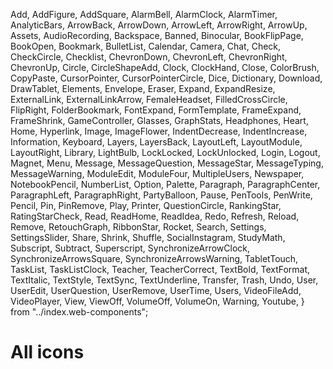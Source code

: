   Add, 
  AddFigure, 
  AddSquare, 
  AlarmBell, 
  AlarmClock, 
  AlarmTimer, 
  AnalyticBars, 
  ArrowBack, 
  ArrowDown, 
  ArrowLeft, 
  ArrowRight, 
  ArrowUp, 
  Assets, 
  AudioRecording, 
  Backspace, 
  Banned, 
  Binocular, 
  BookFlipPage, 
  BookOpen, 
  Bookmark, 
  BulletList, 
  Calendar, 
  Camera, 
  Chat, 
  Check, 
  CheckCircle, 
  Checklist, 
  ChevronDown, 
  ChevronLeft, 
  ChevronRight, 
  ChevronUp, 
  Circle, 
  CircleShapeAdd, 
  Clock, 
  ClockHand, 
  Close, 
  ColorBrush, 
  CopyPaste, 
  CursorPointer, 
  CursorPointerCircle, 
  Dice, 
  Dictionary, 
  Download, 
  DrawTablet, 
  Elements, 
  Envelope, 
  Eraser, 
  Expand, 
  ExpandResize, 
  ExternalLink, 
  ExternalLinkArrow, 
  FemaleHeadset, 
  FilledCrossCircle, 
  FlipRight, 
  FolderBookmark, 
  FontExpand, 
  FormTemplate, 
  FrameExpand, 
  FrameShrink, 
  GameController, 
  Glasses, 
  GraphStats, 
  Headphones, 
  Heart, 
  Home, 
  Hyperlink, 
  Image, 
  ImageFlower, 
  IndentDecrease, 
  IndentIncrease, 
  Information, 
  Keyboard, 
  Layers, 
  LayersBack, 
  LayoutLeft, 
  LayoutModule, 
  LayoutRight, 
  Library, 
  LightBulb, 
  LockLocked, 
  LockUnlocked, 
  Login, 
  Logout, 
  Magnet, 
  Menu, 
  Message, 
  MessageQuestion, 
  MessageStar, 
  MessageTyping, 
  MessageWarning, 
  ModuleEdit, 
  ModuleFour, 
  MultipleUsers, 
  Newspaper, 
  NotebookPencil, 
  NumberList, 
  Option, 
  Palette, 
  Paragraph, 
  ParagraphCenter, 
  ParagraphLeft, 
  ParagraphRight, 
  PartyBalloon, 
  Pause, 
  PenTools, 
  PenWrite, 
  Pencil, 
  Pin, 
  PinRemove, 
  Play, 
  Printer, 
  QuestionCircle, 
  RankingStar, 
  RatingStarCheck, 
  Read, 
  ReadHome, 
  ReadIdea, 
  Redo, 
  Refresh, 
  Reload, 
  Remove, 
  RetouchGraph, 
  RibbonStar, 
  Rocket, 
  Search, 
  Settings, 
  SettingsSlider, 
  Share, 
  Shrink, 
  Shuffle, 
  SocialInstagram, 
  StudyMath, 
  Subscript, 
  Subtract, 
  Superscript, 
  SynchronizeArrowClock, 
  SynchronizeArrowsSquare, 
  SynchronizeArrowsWarning, 
  TabletTouch, 
  TaskList, 
  TaskListClock, 
  Teacher, 
  TeacherCorrect, 
  TextBold, 
  TextFormat, 
  TextItalic, 
  TextStyle, 
  TextSync, 
  TextUnderline, 
  Transfer, 
  Trash, 
  Undo, 
  User, 
  UserEdit, 
  UserQuestion, 
  UserRemove, 
  UserTime, 
  Users, 
  VideoFileAdd, 
  VideoPlayer, 
  View, 
  ViewOff, 
  VolumeOff, 
  VolumeOn, 
  Warning, 
  Youtube, 
} from "../index.web-components";

<Meta title="Icon/All" />

# All icons

<IconGallery>
  <IconItem name="Add - <kobber-add />">
    <kobber-add class="kobber-theme-default" />
  </IconItem>
  <IconItem name="AddFigure - <kobber-add_figure />">
    <kobber-add_figure class="kobber-theme-default" />
  </IconItem>
  <IconItem name="AddSquare - <kobber-add_square />">
    <kobber-add_square class="kobber-theme-default" />
  </IconItem>
  <IconItem name="AlarmBell - <kobber-alarm_bell />">
    <kobber-alarm_bell class="kobber-theme-default" />
  </IconItem>
  <IconItem name="AlarmClock - <kobber-alarm_clock />">
    <kobber-alarm_clock class="kobber-theme-default" />
  </IconItem>
  <IconItem name="AlarmTimer - <kobber-alarm_timer />">
    <kobber-alarm_timer class="kobber-theme-default" />
  </IconItem>
  <IconItem name="AnalyticBars - <kobber-analytic_bars />">
    <kobber-analytic_bars class="kobber-theme-default" />
  </IconItem>
  <IconItem name="ArrowBack - <kobber-arrow_back />">
    <kobber-arrow_back class="kobber-theme-default" />
  </IconItem>
  <IconItem name="ArrowDown - <kobber-arrow_down />">
    <kobber-arrow_down class="kobber-theme-default" />
  </IconItem>
  <IconItem name="ArrowLeft - <kobber-arrow_left />">
    <kobber-arrow_left class="kobber-theme-default" />
  </IconItem>
  <IconItem name="ArrowRight - <kobber-arrow_right />">
    <kobber-arrow_right class="kobber-theme-default" />
  </IconItem>
  <IconItem name="ArrowUp - <kobber-arrow_up />">
    <kobber-arrow_up class="kobber-theme-default" />
  </IconItem>
  <IconItem name="Assets - <kobber-assets />">
    <kobber-assets class="kobber-theme-default" />
  </IconItem>
  <IconItem name="AudioRecording - <kobber-audio_recording />">
    <kobber-audio_recording class="kobber-theme-default" />
  </IconItem>
  <IconItem name="Backspace - <kobber-backspace />">
    <kobber-backspace class="kobber-theme-default" />
  </IconItem>
  <IconItem name="Banned - <kobber-banned />">
    <kobber-banned class="kobber-theme-default" />
  </IconItem>
  <IconItem name="Binocular - <kobber-binocular />">
    <kobber-binocular class="kobber-theme-default" />
  </IconItem>
  <IconItem name="BookFlipPage - <kobber-book_flip_page />">
    <kobber-book_flip_page class="kobber-theme-default" />
  </IconItem>
  <IconItem name="BookOpen - <kobber-book_open />">
    <kobber-book_open class="kobber-theme-default" />
  </IconItem>
  <IconItem name="Bookmark - <kobber-bookmark />">
    <kobber-bookmark class="kobber-theme-default" />
  </IconItem>
  <IconItem name="BulletList - <kobber-bullet_list />">
    <kobber-bullet_list class="kobber-theme-default" />
  </IconItem>
  <IconItem name="Calendar - <kobber-calendar />">
    <kobber-calendar class="kobber-theme-default" />
  </IconItem>
  <IconItem name="Camera - <kobber-camera />">
    <kobber-camera class="kobber-theme-default" />
  </IconItem>
  <IconItem name="Chat - <kobber-chat />">
    <kobber-chat class="kobber-theme-default" />
  </IconItem>
  <IconItem name="Check - <kobber-check />">
    <kobber-check class="kobber-theme-default" />
  </IconItem>
  <IconItem name="CheckCircle - <kobber-check_circle />">
    <kobber-check_circle class="kobber-theme-default" />
  </IconItem>
  <IconItem name="Checklist - <kobber-checklist />">
    <kobber-checklist class="kobber-theme-default" />
  </IconItem>
  <IconItem name="ChevronDown - <kobber-chevron_down />">
    <kobber-chevron_down class="kobber-theme-default" />
  </IconItem>
  <IconItem name="ChevronLeft - <kobber-chevron_left />">
    <kobber-chevron_left class="kobber-theme-default" />
  </IconItem>
  <IconItem name="ChevronRight - <kobber-chevron_right />">
    <kobber-chevron_right class="kobber-theme-default" />
  </IconItem>
  <IconItem name="ChevronUp - <kobber-chevron_up />">
    <kobber-chevron_up class="kobber-theme-default" />
  </IconItem>
  <IconItem name="Circle - <kobber-circle />">
    <kobber-circle class="kobber-theme-default" />
  </IconItem>
  <IconItem name="CircleShapeAdd - <kobber-circle_shape_add />">
    <kobber-circle_shape_add class="kobber-theme-default" />
  </IconItem>
  <IconItem name="Clock - <kobber-clock />">
    <kobber-clock class="kobber-theme-default" />
  </IconItem>
  <IconItem name="ClockHand - <kobber-clock_hand />">
    <kobber-clock_hand class="kobber-theme-default" />
  </IconItem>
  <IconItem name="Close - <kobber-close />">
    <kobber-close class="kobber-theme-default" />
  </IconItem>
  <IconItem name="ColorBrush - <kobber-color_brush />">
    <kobber-color_brush class="kobber-theme-default" />
  </IconItem>
  <IconItem name="CopyPaste - <kobber-copy_paste />">
    <kobber-copy_paste class="kobber-theme-default" />
  </IconItem>
  <IconItem name="CursorPointer - <kobber-cursor_pointer />">
    <kobber-cursor_pointer class="kobber-theme-default" />
  </IconItem>
  <IconItem name="CursorPointerCircle - <kobber-cursor_pointer_circle />">
    <kobber-cursor_pointer_circle class="kobber-theme-default" />
  </IconItem>
  <IconItem name="Dice - <kobber-dice />">
    <kobber-dice class="kobber-theme-default" />
  </IconItem>
  <IconItem name="Dictionary - <kobber-dictionary />">
    <kobber-dictionary class="kobber-theme-default" />
  </IconItem>
  <IconItem name="Download - <kobber-download />">
    <kobber-download class="kobber-theme-default" />
  </IconItem>
  <IconItem name="DrawTablet - <kobber-draw_tablet />">
    <kobber-draw_tablet class="kobber-theme-default" />
  </IconItem>
  <IconItem name="Elements - <kobber-elements />">
    <kobber-elements class="kobber-theme-default" />
  </IconItem>
  <IconItem name="Envelope - <kobber-envelope />">
    <kobber-envelope class="kobber-theme-default" />
  </IconItem>
  <IconItem name="Eraser - <kobber-eraser />">
    <kobber-eraser class="kobber-theme-default" />
  </IconItem>
  <IconItem name="Expand - <kobber-expand />">
    <kobber-expand class="kobber-theme-default" />
  </IconItem>
  <IconItem name="ExpandResize - <kobber-expand_resize />">
    <kobber-expand_resize class="kobber-theme-default" />
  </IconItem>
  <IconItem name="ExternalLink - <kobber-external_link />">
    <kobber-external_link class="kobber-theme-default" />
  </IconItem>
  <IconItem name="ExternalLinkArrow - <kobber-external_link_arrow />">
    <kobber-external_link_arrow class="kobber-theme-default" />
  </IconItem>
  <IconItem name="FemaleHeadset - <kobber-female_headset />">
    <kobber-female_headset class="kobber-theme-default" />
  </IconItem>
  <IconItem name="FilledCrossCircle - <kobber-filled_cross_circle />">
    <kobber-filled_cross_circle class="kobber-theme-default" />
  </IconItem>
  <IconItem name="FlipRight - <kobber-flip_right />">
    <kobber-flip_right class="kobber-theme-default" />
  </IconItem>
  <IconItem name="FolderBookmark - <kobber-folder_bookmark />">
    <kobber-folder_bookmark class="kobber-theme-default" />
  </IconItem>
  <IconItem name="FontExpand - <kobber-font_expand />">
    <kobber-font_expand class="kobber-theme-default" />
  </IconItem>
  <IconItem name="FormTemplate - <kobber-form_template />">
    <kobber-form_template class="kobber-theme-default" />
  </IconItem>
  <IconItem name="FrameExpand - <kobber-frame_expand />">
    <kobber-frame_expand class="kobber-theme-default" />
  </IconItem>
  <IconItem name="FrameShrink - <kobber-frame_shrink />">
    <kobber-frame_shrink class="kobber-theme-default" />
  </IconItem>
  <IconItem name="GameController - <kobber-game_controller />">
    <kobber-game_controller class="kobber-theme-default" />
  </IconItem>
  <IconItem name="Glasses - <kobber-glasses />">
    <kobber-glasses class="kobber-theme-default" />
  </IconItem>
  <IconItem name="GraphStats - <kobber-graph_stats />">
    <kobber-graph_stats class="kobber-theme-default" />
  </IconItem>
  <IconItem name="Headphones - <kobber-headphones />">
    <kobber-headphones class="kobber-theme-default" />
  </IconItem>
  <IconItem name="Heart - <kobber-heart />">
    <kobber-heart class="kobber-theme-default" />
  </IconItem>
  <IconItem name="Home - <kobber-home />">
    <kobber-home class="kobber-theme-default" />
  </IconItem>
  <IconItem name="Hyperlink - <kobber-hyperlink />">
    <kobber-hyperlink class="kobber-theme-default" />
  </IconItem>
  <IconItem name="Image - <kobber-image />">
    <kobber-image class="kobber-theme-default" />
  </IconItem>
  <IconItem name="ImageFlower - <kobber-image_flower />">
    <kobber-image_flower class="kobber-theme-default" />
  </IconItem>
  <IconItem name="IndentDecrease - <kobber-indent_decrease />">
    <kobber-indent_decrease class="kobber-theme-default" />
  </IconItem>
  <IconItem name="IndentIncrease - <kobber-indent_increase />">
    <kobber-indent_increase class="kobber-theme-default" />
  </IconItem>
  <IconItem name="Information - <kobber-information />">
    <kobber-information class="kobber-theme-default" />
  </IconItem>
  <IconItem name="Keyboard - <kobber-keyboard />">
    <kobber-keyboard class="kobber-theme-default" />
  </IconItem>
  <IconItem name="Layers - <kobber-layers />">
    <kobber-layers class="kobber-theme-default" />
  </IconItem>
  <IconItem name="LayersBack - <kobber-layers_back />">
    <kobber-layers_back class="kobber-theme-default" />
  </IconItem>
  <IconItem name="LayoutLeft - <kobber-layout_left />">
    <kobber-layout_left class="kobber-theme-default" />
  </IconItem>
  <IconItem name="LayoutModule - <kobber-layout_module />">
    <kobber-layout_module class="kobber-theme-default" />
  </IconItem>
  <IconItem name="LayoutRight - <kobber-layout_right />">
    <kobber-layout_right class="kobber-theme-default" />
  </IconItem>
  <IconItem name="Library - <kobber-library />">
    <kobber-library class="kobber-theme-default" />
  </IconItem>
  <IconItem name="LightBulb - <kobber-light_bulb />">
    <kobber-light_bulb class="kobber-theme-default" />
  </IconItem>
  <IconItem name="LockLocked - <kobber-lock_locked />">
    <kobber-lock_locked class="kobber-theme-default" />
  </IconItem>
  <IconItem name="LockUnlocked - <kobber-lock_unlocked />">
    <kobber-lock_unlocked class="kobber-theme-default" />
  </IconItem>
  <IconItem name="Login - <kobber-login />">
    <kobber-login class="kobber-theme-default" />
  </IconItem>
  <IconItem name="Logout - <kobber-logout />">
    <kobber-logout class="kobber-theme-default" />
  </IconItem>
  <IconItem name="Magnet - <kobber-magnet />">
    <kobber-magnet class="kobber-theme-default" />
  </IconItem>
  <IconItem name="Menu - <kobber-menu />">
    <kobber-menu class="kobber-theme-default" />
  </IconItem>
  <IconItem name="Message - <kobber-message />">
    <kobber-message class="kobber-theme-default" />
  </IconItem>
  <IconItem name="MessageQuestion - <kobber-message_question />">
    <kobber-message_question class="kobber-theme-default" />
  </IconItem>
  <IconItem name="MessageStar - <kobber-message_star />">
    <kobber-message_star class="kobber-theme-default" />
  </IconItem>
  <IconItem name="MessageTyping - <kobber-message_typing />">
    <kobber-message_typing class="kobber-theme-default" />
  </IconItem>
  <IconItem name="MessageWarning - <kobber-message_warning />">
    <kobber-message_warning class="kobber-theme-default" />
  </IconItem>
  <IconItem name="ModuleEdit - <kobber-module_edit />">
    <kobber-module_edit class="kobber-theme-default" />
  </IconItem>
  <IconItem name="ModuleFour - <kobber-module_four />">
    <kobber-module_four class="kobber-theme-default" />
  </IconItem>
  <IconItem name="MultipleUsers - <kobber-multiple_users />">
    <kobber-multiple_users class="kobber-theme-default" />
  </IconItem>
  <IconItem name="Newspaper - <kobber-newspaper />">
    <kobber-newspaper class="kobber-theme-default" />
  </IconItem>
  <IconItem name="NotebookPencil - <kobber-notebook_pencil />">
    <kobber-notebook_pencil class="kobber-theme-default" />
  </IconItem>
  <IconItem name="NumberList - <kobber-number_list />">
    <kobber-number_list class="kobber-theme-default" />
  </IconItem>
  <IconItem name="Option - <kobber-option />">
    <kobber-option class="kobber-theme-default" />
  </IconItem>
  <IconItem name="Palette - <kobber-palette />">
    <kobber-palette class="kobber-theme-default" />
  </IconItem>
  <IconItem name="Paragraph - <kobber-paragraph />">
    <kobber-paragraph class="kobber-theme-default" />
  </IconItem>
  <IconItem name="ParagraphCenter - <kobber-paragraph_center />">
    <kobber-paragraph_center class="kobber-theme-default" />
  </IconItem>
  <IconItem name="ParagraphLeft - <kobber-paragraph_left />">
    <kobber-paragraph_left class="kobber-theme-default" />
  </IconItem>
  <IconItem name="ParagraphRight - <kobber-paragraph_right />">
    <kobber-paragraph_right class="kobber-theme-default" />
  </IconItem>
  <IconItem name="PartyBalloon - <kobber-party_balloon />">
    <kobber-party_balloon class="kobber-theme-default" />
  </IconItem>
  <IconItem name="Pause - <kobber-pause />">
    <kobber-pause class="kobber-theme-default" />
  </IconItem>
  <IconItem name="PenTools - <kobber-pen_tools />">
    <kobber-pen_tools class="kobber-theme-default" />
  </IconItem>
  <IconItem name="PenWrite - <kobber-pen_write />">
    <kobber-pen_write class="kobber-theme-default" />
  </IconItem>
  <IconItem name="Pencil - <kobber-pencil />">
    <kobber-pencil class="kobber-theme-default" />
  </IconItem>
  <IconItem name="Pin - <kobber-pin />">
    <kobber-pin class="kobber-theme-default" />
  </IconItem>
  <IconItem name="PinRemove - <kobber-pin_remove />">
    <kobber-pin_remove class="kobber-theme-default" />
  </IconItem>
  <IconItem name="Play - <kobber-play />">
    <kobber-play class="kobber-theme-default" />
  </IconItem>
  <IconItem name="Printer - <kobber-printer />">
    <kobber-printer class="kobber-theme-default" />
  </IconItem>
  <IconItem name="QuestionCircle - <kobber-question_circle />">
    <kobber-question_circle class="kobber-theme-default" />
  </IconItem>
  <IconItem name="RankingStar - <kobber-ranking_star />">
    <kobber-ranking_star class="kobber-theme-default" />
  </IconItem>
  <IconItem name="RatingStarCheck - <kobber-rating_star_check />">
    <kobber-rating_star_check class="kobber-theme-default" />
  </IconItem>
  <IconItem name="Read - <kobber-read />">
    <kobber-read class="kobber-theme-default" />
  </IconItem>
  <IconItem name="ReadHome - <kobber-read_home />">
    <kobber-read_home class="kobber-theme-default" />
  </IconItem>
  <IconItem name="ReadIdea - <kobber-read_idea />">
    <kobber-read_idea class="kobber-theme-default" />
  </IconItem>
  <IconItem name="Redo - <kobber-redo />">
    <kobber-redo class="kobber-theme-default" />
  </IconItem>
  <IconItem name="Refresh - <kobber-refresh />">
    <kobber-refresh class="kobber-theme-default" />
  </IconItem>
  <IconItem name="Reload - <kobber-reload />">
    <kobber-reload class="kobber-theme-default" />
  </IconItem>
  <IconItem name="Remove - <kobber-remove />">
    <kobber-remove class="kobber-theme-default" />
  </IconItem>
  <IconItem name="RetouchGraph - <kobber-retouch_graph />">
    <kobber-retouch_graph class="kobber-theme-default" />
  </IconItem>
  <IconItem name="RibbonStar - <kobber-ribbon_star />">
    <kobber-ribbon_star class="kobber-theme-default" />
  </IconItem>
  <IconItem name="Rocket - <kobber-rocket />">
    <kobber-rocket class="kobber-theme-default" />
  </IconItem>
  <IconItem name="Search - <kobber-search />">
    <kobber-search class="kobber-theme-default" />
  </IconItem>
  <IconItem name="Settings - <kobber-settings />">
    <kobber-settings class="kobber-theme-default" />
  </IconItem>
  <IconItem name="SettingsSlider - <kobber-settings_slider />">
    <kobber-settings_slider class="kobber-theme-default" />
  </IconItem>
  <IconItem name="Share - <kobber-share />">
    <kobber-share class="kobber-theme-default" />
  </IconItem>
  <IconItem name="Shrink - <kobber-shrink />">
    <kobber-shrink class="kobber-theme-default" />
  </IconItem>
  <IconItem name="Shuffle - <kobber-shuffle />">
    <kobber-shuffle class="kobber-theme-default" />
  </IconItem>
  <IconItem name="SocialInstagram - <kobber-social_instagram />">
    <kobber-social_instagram class="kobber-theme-default" />
  </IconItem>
  <IconItem name="StudyMath - <kobber-study_math />">
    <kobber-study_math class="kobber-theme-default" />
  </IconItem>
  <IconItem name="Subscript - <kobber-subscript />">
    <kobber-subscript class="kobber-theme-default" />
  </IconItem>
  <IconItem name="Subtract - <kobber-subtract />">
    <kobber-subtract class="kobber-theme-default" />
  </IconItem>
  <IconItem name="Superscript - <kobber-superscript />">
    <kobber-superscript class="kobber-theme-default" />
  </IconItem>
  <IconItem name="SynchronizeArrowClock - <kobber-synchronize_arrow_clock />">
    <kobber-synchronize_arrow_clock class="kobber-theme-default" />
  </IconItem>
  <IconItem name="SynchronizeArrowsSquare - <kobber-synchronize_arrows_square />">
    <kobber-synchronize_arrows_square class="kobber-theme-default" />
  </IconItem>
  <IconItem name="SynchronizeArrowsWarning - <kobber-synchronize_arrows_warning />">
    <kobber-synchronize_arrows_warning class="kobber-theme-default" />
  </IconItem>
  <IconItem name="TabletTouch - <kobber-tablet_touch />">
    <kobber-tablet_touch class="kobber-theme-default" />
  </IconItem>
  <IconItem name="TaskList - <kobber-task_list />">
    <kobber-task_list class="kobber-theme-default" />
  </IconItem>
  <IconItem name="TaskListClock - <kobber-task_list_clock />">
    <kobber-task_list_clock class="kobber-theme-default" />
  </IconItem>
  <IconItem name="Teacher - <kobber-teacher />">
    <kobber-teacher class="kobber-theme-default" />
  </IconItem>
  <IconItem name="TeacherCorrect - <kobber-teacher_correct />">
    <kobber-teacher_correct class="kobber-theme-default" />
  </IconItem>
  <IconItem name="TextBold - <kobber-text_bold />">
    <kobber-text_bold class="kobber-theme-default" />
  </IconItem>
  <IconItem name="TextFormat - <kobber-text_format />">
    <kobber-text_format class="kobber-theme-default" />
  </IconItem>
  <IconItem name="TextItalic - <kobber-text_italic />">
    <kobber-text_italic class="kobber-theme-default" />
  </IconItem>
  <IconItem name="TextStyle - <kobber-text_style />">
    <kobber-text_style class="kobber-theme-default" />
  </IconItem>
  <IconItem name="TextSync - <kobber-text_sync />">
    <kobber-text_sync class="kobber-theme-default" />
  </IconItem>
  <IconItem name="TextUnderline - <kobber-text_underline />">
    <kobber-text_underline class="kobber-theme-default" />
  </IconItem>
  <IconItem name="Transfer - <kobber-transfer />">
    <kobber-transfer class="kobber-theme-default" />
  </IconItem>
  <IconItem name="Trash - <kobber-trash />">
    <kobber-trash class="kobber-theme-default" />
  </IconItem>
  <IconItem name="Undo - <kobber-undo />">
    <kobber-undo class="kobber-theme-default" />
  </IconItem>
  <IconItem name="User - <kobber-user />">
    <kobber-user class="kobber-theme-default" />
  </IconItem>
  <IconItem name="UserEdit - <kobber-user_edit />">
    <kobber-user_edit class="kobber-theme-default" />
  </IconItem>
  <IconItem name="UserQuestion - <kobber-user_question />">
    <kobber-user_question class="kobber-theme-default" />
  </IconItem>
  <IconItem name="UserRemove - <kobber-user_remove />">
    <kobber-user_remove class="kobber-theme-default" />
  </IconItem>
  <IconItem name="UserTime - <kobber-user_time />">
    <kobber-user_time class="kobber-theme-default" />
  </IconItem>
  <IconItem name="Users - <kobber-users />">
    <kobber-users class="kobber-theme-default" />
  </IconItem>
  <IconItem name="VideoFileAdd - <kobber-video_file_add />">
    <kobber-video_file_add class="kobber-theme-default" />
  </IconItem>
  <IconItem name="VideoPlayer - <kobber-video_player />">
    <kobber-video_player class="kobber-theme-default" />
  </IconItem>
  <IconItem name="View - <kobber-view />">
    <kobber-view class="kobber-theme-default" />
  </IconItem>
  <IconItem name="ViewOff - <kobber-view_off />">
    <kobber-view_off class="kobber-theme-default" />
  </IconItem>
  <IconItem name="VolumeOff - <kobber-volume_off />">
    <kobber-volume_off class="kobber-theme-default" />
  </IconItem>
  <IconItem name="VolumeOn - <kobber-volume_on />">
    <kobber-volume_on class="kobber-theme-default" />
  </IconItem>
  <IconItem name="Warning - <kobber-warning />">
    <kobber-warning class="kobber-theme-default" />
  </IconItem>
  <IconItem name="Youtube - <kobber-youtube />">
    <kobber-youtube class="kobber-theme-default" />
  </IconItem>
</IconGallery>
